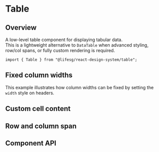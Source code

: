 
<Meta of={TableStories} />

# Table

## Overview

A low-level table component for displaying tabular data.  
This is a lightweight alternative to `DataTable` when advanced styling, row/col spans, or fully custom rendering is required.

```tsx
import { Table } from "@lifesg/react-design-system/table";
```

<Canvas of={TableStories.Default} />

## Fixed column widths

This example illustrates how column widths can be fixed by setting the `width` style on headers.

<Canvas of={TableStories.FixedColumnWidths} />

## Custom cell content

<Canvas of={TableStories.CustomCellContent} />

## Row and column span

<Canvas of={TableStories.RowAndColSpan} />

## Component API

<PropsTable />

